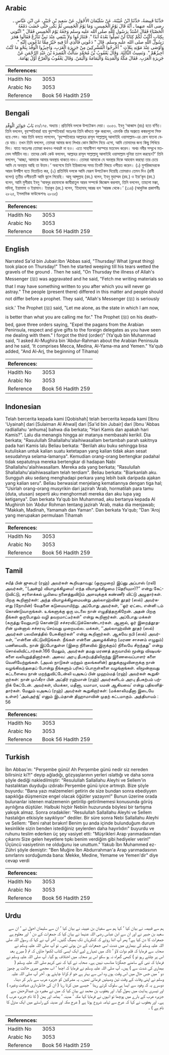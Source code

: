 ## Arabic


<div dir="rtl" lang="ar" style={{fontSize:'larger',backgroundColor:'#f8f9fa',padding:20}}>
حَدَّثَنَا قَبِيصَةُ، حَدَّثَنَا ابْنُ عُيَيْنَةَ، عَنْ سُلَيْمَانَ الأَحْوَلِ، عَنْ سَعِيدِ بْنِ جُبَيْرٍ، عَنِ ابْنِ عَبَّاسٍ ـ رضى الله عنهما ـ أَنَّهُ قَالَ يَوْمُ الْخَمِيسِ، وَمَا يَوْمُ الْخَمِيسِ ثُمَّ بَكَى حَتَّى خَضَبَ دَمْعُهُ الْحَصْبَاءَ فَقَالَ اشْتَدَّ بِرَسُولِ اللَّهِ صلى الله عليه وسلم وَجَعُهُ يَوْمَ الْخَمِيسِ فَقَالَ ‏"‏ ائْتُونِي بِكِتَابٍ أَكْتُبْ لَكُمْ كِتَابًا لَنْ تَضِلُّوا بَعْدَهُ أَبَدًا ‏"‏‏.‏ فَتَنَازَعُوا وَلاَ يَنْبَغِي عِنْدَ نَبِيٍّ تَنَازُعٌ فَقَالُوا هَجَرَ رَسُولُ اللَّهِ صلى الله عليه وسلم‏.‏ قَالَ ‏"‏ دَعُونِي فَالَّذِي أَنَا فِيهِ خَيْرٌ مِمَّا تَدْعُونِي إِلَيْهِ ‏"‏‏.‏ وَأَوْصَى عِنْدَ مَوْتِهِ بِثَلاَثٍ ‏"‏ أَخْرِجُوا الْمُشْرِكِينَ مِنْ جَزِيرَةِ الْعَرَبِ، وَأَجِيزُوا الْوَفْدَ بِنَحْوِ مَا كُنْتُ أُجِيزُهُمْ ‏"‏‏.‏ وَنَسِيتُ الثَّالِثَةَ‏.‏ وَقَالَ يَعْقُوبُ بْنُ مُحَمَّدٍ سَأَلْتُ الْمُغِيرَةَ بْنَ عَبْدِ الرَّحْمَنِ عَنْ جَزِيرَةِ الْعَرَبِ‏.‏ فَقَالَ مَكَّةُ وَالْمَدِينَةُ وَالْيَمَامَةُ وَالْيَمَنُ‏.‏ وَقَالَ يَعْقُوبُ وَالْعَرْجُ أَوَّلُ تِهَامَةَ‏.‏
</div>
<div style={{backgroundColor:'#f8f9fa',padding:20, marginBottom: 10}}><table> <thead> <tr> <th>References:</th> <th></th> </tr> </thead> <tbody><tr><td>Hadith No</td><td>3053</td></tr><tr><td>Arabic No</td><td>3053</td></tr><tr><td>Reference</td><td>Book 56 Hadith 259</td></tr></tbody></table></div>

## Bengali


<div dir="ltr" lang="bn" style={{fontSize:'larger',backgroundColor:'#f8f9fa',padding:20}}>
بَابُ جَوَائِزِ الْوَفْدِ ৫৬/১৭৫. অধ্যায় : প্রতিনিধি দলকে উপঢৌকন দেয়া। ৩০৫৩. ইবনু ‘আব্বাস (রাঃ) হতে বর্ণিত। তিনি বললেন, বৃহস্পতিবার! হায় বৃহস্পতিবার! অতঃপর তিনি কাঁদতে শুরু করলেন, এমনকি তাঁর অশ্রুতে কঙ্করগুলো সিক্ত হয়ে গেল। আর তিনি বলতে লাগলেন, ‘বৃহস্পতিবারে আল্লাহর রাসূল সাল্লাল্লাহু আলাইহি ওয়াসাল্লাম-এর রোগ যাতনা বেড়ে যায়। তখন তিনি বললেন, তোমরা আমার জন্য লিখার কোন জিনিস নিয়ে এসো, আমি তোমাদের জন্য কিছু লিখিয়ে দিব। যাতে অতঃপর তোমরা কখনও পথভ্রষ্ট না হও। এতে সাহাবীগণ পরস্পরে মতভেদ করেন। অথচ নবীর সম্মুখে মতভেদ সমীচীন নয়। তাদের কেউ কেউ বললেন, আল্লাহর রাসূল সাল্লাল্লাহু আলাইহি ওয়াসাল্লাম দুনিয়া ত্যাগ করছেন?’ তিনি বললেন, ‘আচ্ছা, আমাকে আমার অবস্থায় থাকতে দাও। তোমরা আমাকে যে অবস্থার দিকে আহবান করছো তার চেয়ে আমি যে অবস্থায় আছি তা উত্তম।’ অবশেষে তিনি ইন্তিকালের সময় তিনটি বিষয়ে ওসীয়ত করেন। (১) মুশরিকদেরকে আরব উপদ্বীপ হতে বিতাড়িত কর, (২) প্রতিনিধি দলকে আমি যেরূপ উপঢৌকন দিয়েছি তোমরাও তেমন দিও (রাবী বলেন) তৃতীয় ওসীয়তটি আমি ভুলে গিয়েছি। আবূ আব্দুল্লাহ (রহ.) বলেন, ইবনু মুহাম্মদ (রহ.) ও ইয়া‘কূব (রহ.) বলেন, আমি মুগীরাহ ইবনু ‘আবদুর রহমানকে জাযীরাতুল আরব সম্পর্কে জিজ্ঞেস করলাম, তিনি বললেন, তাহলো মক্কা, মদিনা্, ইয়ামামা ও ইয়ামান। ইয়াকূব (রহ.) বলেন, ‘তিহামাহ্ আরম্ভ হল ‘আরজ থেকে।’ (১১৪) (আধুনিক প্রকাশনীঃ ২৮২৫, ইসলামিক ফাউন্ডেশনঃ ২৮৩৫)
</div>
<div style={{backgroundColor:'#f8f9fa',padding:20, marginBottom: 10}}><table> <thead> <tr> <th>References:</th> <th></th> </tr> </thead> <tbody><tr><td>Hadith No</td><td>3053</td></tr><tr><td>Arabic No</td><td>3053</td></tr><tr><td>Reference</td><td>Book 56 Hadith 259</td></tr></tbody></table></div>

## English


<div dir="ltr" lang="en" style={{fontSize:'larger',backgroundColor:'#f8f9fa',padding:20}}>
Narrated Sa'id bin Jubair:Ibn 'Abbas said, "Thursday! What (great thing) took place on Thursday!" Then he started weeping till his tears wetted the gravels of the ground . Then he said, "On Thursday the illness of Allah's Messenger (ﷺ) was aggravated and he said, "Fetch me writing materials so that I may have something written to you after which you will never go astray." The people (present there) differed in this matter and people should not differ before a prophet. They said, "Allah's Messenger (ﷺ) is seriously sick.' The Prophet (ﷺ) said, "Let me alone, as the state in which I am now, is better than what you are calling me for." The Prophet (ﷺ) on his death-bed, gave three orders saying, "Expel the pagans from the Arabian Peninsula, respect and give gifts to the foreign delegates as you have seen me dealing with them." I forgot the third (order)" (Ya'qub bin Muhammad said, "I asked Al-Mughira bin 'Abdur-Rahman about the Arabian Peninsula and he said, 'It comprises Mecca, Medina, Al-Yama-ma and Yemen." Ya'qub added, "And Al-Arj, the beginning of Tihama)
</div>
<div style={{backgroundColor:'#f8f9fa',padding:20, marginBottom: 10}}><table> <thead> <tr> <th>References:</th> <th></th> </tr> </thead> <tbody><tr><td>Hadith No</td><td>3053</td></tr><tr><td>Arabic No</td><td>3053</td></tr><tr><td>Reference</td><td>Book 56 Hadith 259</td></tr></tbody></table></div>

## Indonesian


<div dir="ltr" lang="id" style={{fontSize:'larger',backgroundColor:'#f8f9fa',padding:20}}>
Telah bercerita kepada kami [Qobishah] telah bercerita kepada kami [Ibnu 'Uyainah] dari [Sulaiman Al Ahwal] dari [Sa'id bin Jubair] dari [Ibnu 'Abbas radliallahu 'anhuma] bahwa dia berkata; "Hari Kamis dan apakah hari Kamis?". Lalu dia menangis hingga air matanya membasahi kerikil. Dia berkata; "Rasulullah Shallallahu'alaihiwasallam bertambah parah sakitnya pada hari Kamis lalu Beliau berkata: "Berilah aku buku sehingga bisa kutuliskan untuk kalian suatu ketetapan yang kalian tidak akan sesat sesudahnya selama-lamanya". Kemudian orang-orang bertengkar padahal tidak sepatutnya mereka bertengkar di hadapan Nabi Shallallahu'alaihiwasallam. Mereka ada yang berkata; "Rasulullah Shallallahu'alaihiwasallam telah terdiam". Beliau berkata: "Biarkanlah aku. Sungguh aku sedang menghadapi perkara yang lebih baik daripada ajakan yang kalian seru". Beliau berwasiat menjelang kematiannya dengan tiga hal; "Usirlah orang-orang musyrikin dari jazirah 'Arab, hormatilah para tamu (duta, utusan) seperti aku menghormati mereka dan aku lupa yag ketiganya". Dan berkata Ya'qub bin Muhammad, aku bertanya kepada Al Mughiroh bin 'Abdur Rohman tentang jazirah 'Arab, maka dia menjawab; "Makkah, Madinah, Yamamah dan Yaman". Dan berkata Ya'qub; "Dan 'Aroj yang merupakan permulaan Tihamah
</div>
<div style={{backgroundColor:'#f8f9fa',padding:20, marginBottom: 10}}><table> <thead> <tr> <th>References:</th> <th></th> </tr> </thead> <tbody><tr><td>Hadith No</td><td>3053</td></tr><tr><td>Arabic No</td><td>3053</td></tr><tr><td>Reference</td><td>Book 56 Hadith 259</td></tr></tbody></table></div>

## Tamil


<div dir="ltr" lang="ta" style={{fontSize:'larger',backgroundColor:'#f8f9fa',padding:20}}>
சயீத் பின் ஜுபைர் (ரஹ்) அவர்கள் கூறியதாவது: (ஒருமுறை) இப்னு அப்பாஸ் (ரலி) அவர்கள், ‘‘(அன்று) வியாழக்கிழமை! எந்த வியாழக்கிழமை (தெரியுமா)?” என்று கேட்டுவிட்டு, சரளைக்கல் பூமியை நனைத்துவிடும் அளவுக்குக் கண்ணீர் விட்டு அழுதார்கள். பிறகு கூறினார்கள்: அந்த வியாழக்கிழமையன்று அல்லாஹ்வின் தூதர் (ஸல்) அவர்களது (நோயின்) வேதனை கடுமையாயிற்று. அப்போது அவர்கள், ‘‘ஓர் ஏட்டை என்னி டம் கொண்டுவாருங்கள். உங்களுக்கு ஒரு மடலை நான் எழுதித்தருகிறேன். அதன் பிறகு நீங்கள் ஒருபோதும் வழி தவறமாட்டீர்கள்” என்று கூறினார்கள். அப்போது மக்கள் (கருத்து வேறுபாடு கொண்டு) சச்சரவிட்டுக்கொண்டார்கள். ஆனால், ஓர் இறைத்தூதரின் முன்னால் சச்சரவு செய்வது முறையல்ல. மக்கள், ‘‘அல்லாஹ்வின் தூதர் (ஸல்) அவர்கள் பலவீனத்தில் பேசுகிறார்கள்” என்று கூறினார்கள். ஆகவே நபி (ஸல்) அவர்கள், ‘‘என்னை விட்டுவிடுங்கள். நீங்கள் என்னை அழைக்கின்ற (மரண சாசனம் எழுதும்) பணியைவிட நான் இப்போதுள்ள (இறை நினைவில் இருக்கும்) நிலையே சிறந்தது” என்று சொல்லிவிட்டார்கள்.166 மேலும், அவர்கள் தமது மரணத் தருவாயில் மூன்று விஷயங்களை வலியுறுத்தினார்கள். அவை: அரபு தீபகற்பத்திலிருந்து இணைவைப்பாளர் களை வெளியேற்றுங்கள். (அயல் நாடுகள் மற்றும் குலங்களின்) தூதுக்குழுவினருக்கு நான் வழங்கிவந்ததைப் போன்று நீங்களும் பரிசுப் பொருள்களை வழங்குங்கள். லிமூன்றாவது கட்டளையை நான் மறந்துவிட்டேன்லி யஅகூப் பின் முஹம்மத் (ரஹ்) அவர்கள் கூறுகிறார்கள்: நான் முஃகீரா பின் அப்திர் ரஹ்மான் (ரஹ்) அவர்களிடம் அரபு தீபகற்பம் பற்றிக் கேட்டேன். அவர்கள், யிமக்கா, மதீனா, யமாமா, யமன் ஆகியவை’ என்று பதிலளித்தார்கள். மேலும் யஅகூப் (ரஹ்) அவர்கள் கூறுகிறார்கள்: (மக்காலிமதீனா இடையே உள்ள) ‘அல்அர்ஜ்’ எனும் இடம்தான் திஹாமாவின் முதற் கட்டமாகும். அத்தியாயம் : 56
</div>
<div style={{backgroundColor:'#f8f9fa',padding:20, marginBottom: 10}}><table> <thead> <tr> <th>References:</th> <th></th> </tr> </thead> <tbody><tr><td>Hadith No</td><td>3053</td></tr><tr><td>Arabic No</td><td>3053</td></tr><tr><td>Reference</td><td>Book 56 Hadith 259</td></tr></tbody></table></div>

## Turkish


<div dir="ltr" lang="tr" style={{fontSize:'larger',backgroundColor:'#f8f9fa',padding:20}}>
İbn Abbas'ın: "Perşembe günü! Ah Perşembe günü nedir siz nereden bilirsiniz ki?!" deyip ağladığı, gözyaşlarının yerleri ıslattığı ve daha sonra şöyle dediği nakledilmiştir: "Resulullah Sallallahu Aleyhi ve Sellem'in hastalıktan duyduğu ızdırabı Perşembe günü iyice artmıştı. Bize şöyle buyurdu: "Bana yazı malzemeleri getirin de size bundan sonra ebediyyen sapıklığa düşmenize engel olacak öğütler yazayım!" Bunun üzerine orada bulunanlar istenen malzemenin getirilip getirilmemesi konusunda görüş ayrılığına düştüler. Halbuki hiçbir Nebiin huzurunda böylesi bir tartışma yakışık almaz. Sonra oradakiler: "Resulullah Sallallahu Aleyhi ve Sellem hastalığın etkisiyle sayıklıyor" dediler. Bir süre sonra Nebi Sallallahu Aleyhi ve Sellem: "Beni rahat bırakın! Benim şu anda içinde bulunduğum durum kesinlikle sizin benden istediğiniz şeylerden daha hayırlıdırı" buyurdu ve ruhunu teslim ederken üç şey vasiyet etti: "Müşrikleri Arap yarımadasından çıkarını Size gelen heyetlere tıpkı benim verdiğim gibi hediyeler verin!" Üçüncü vasiyetinin ne olduğunu ise unuttum." Yakub İbn Muhammed ez-Zühri şöyle demiştir: "Ben Muğire İbn Abdurrahman'a Arap yarımadasının sınırlarını sorduğumda bana: Mekke, Medine, Yemame ve Yemen'dir" diye cevap verdi
</div>
<div style={{backgroundColor:'#f8f9fa',padding:20, marginBottom: 10}}><table> <thead> <tr> <th>References:</th> <th></th> </tr> </thead> <tbody><tr><td>Hadith No</td><td>3053</td></tr><tr><td>Arabic No</td><td>3053</td></tr><tr><td>Reference</td><td>Book 56 Hadith 259</td></tr></tbody></table></div>

## Urdu


<div dir="rtl" lang="ur" style={{fontSize:'larger',backgroundColor:'#f8f9fa',padding:20}}>
ہم سے قبیصہ نے بیان کیا ‘ کہا ہم سے سفیان بن عیینہ نے بیان کیا ‘ ان سے سلیمان احول نے ‘ ان سے سعید بن جبیر نے اور ان سے ابن عباس رضی اللہ عنہما نے بیان کیا کہ جمعرات کے دن ‘ اور معلوم ہے جمعرات کا دن کیا ہے؟ پھر آپ اتنا روئے کہ کنکریاں تک بھیگ گئیں۔ آخر آپ نے کہا کہ رسول اللہ صلی اللہ علیہ وسلم کی بیماری میں شدت اسی جمعرات کے دن ہوئی تھی۔ تو آپ صلی اللہ علیہ وسلم نے صحابہ سے فرمایا کہ قلم دوات لاؤ ‘ تاکہ میں تمہارے لیے ایک ایسی کتاب لکھوا جاؤں کہ تم ( میرے بعد اس پر چلتے رہو تو ) کبھی گمراہ نہ ہو سکو اس پر صحابہ میں اختلاف ہو گیا۔ آپ صلی اللہ علیہ وسلم نے فرمایا کہ نبی کے سامنے جھگڑنا مناسب نہیں ہے۔ صحابہ نے کہا کہ نبی کریم صلی اللہ علیہ وسلم ( بیماری کی شدت سے ) ہیں۔ آپ صلی اللہ علیہ وسلم نے فرمایا کہ اچھا ‘ اب مجھے میری حالت پر چھوڑ دو ‘ میں جس حال میں اس وقت ہوں وہ اس سے بہتر ہے جو تم کرانا چاہتے ہو۔ آخر آپ صلی اللہ علیہ وسلم نے اپنی وفات کے وقت تین وصیتیں فرمائی تھیں۔ یہ مشرکین کو جزیرہ عرب سے باہر کر دینا۔ دوسرے یہ کہ وفود سے ایسا ہی سلوک کرتے رہنا ‘ جیسے میں کرتا رہا ( ان کی خاطرداری ضیافت وغیرہ ) اور تیسری ہدایت میں بھول گیا۔ اور یعقوب بن محمد نے بیان کیا کہ میں نے مغیرہ بن عبدالرحمٰن سے جزیرہ عرب کے بارے میں پوچھا تو انہوں نے فرمایا کہا مکہ ‘ مدینہ ‘ یمامہ اور یمن ( کا نام جزیرہ عرب ) ہے۔ اور یعقوب نے کہا کہ عرج سے تہامہ شروع ہوتا ہے ( عرج مکہ اور مدینہ کے راستے میں ایک منزل کا نام ہے ) ۔
</div>
<div style={{backgroundColor:'#f8f9fa',padding:20, marginBottom: 10}}><table> <thead> <tr> <th>References:</th> <th></th> </tr> </thead> <tbody><tr><td>Hadith No</td><td>3053</td></tr><tr><td>Arabic No</td><td>3053</td></tr><tr><td>Reference</td><td>Book 56 Hadith 259</td></tr></tbody></table></div>